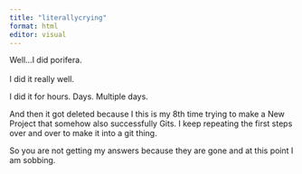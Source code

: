 ```yaml
---
title: "literallycrying"
format: html
editor: visual
---
```


Well...I did porifera. \
\
I did it really well.

I did it for hours. Days. Multiple days.

And then it got deleted because I this is my 8th time trying to make a New Project that somehow also successfully Gits. I keep repeating the first steps over and over to make it into a git thing.

So you are not getting my answers because they are gone and at this point I am sobbing.
